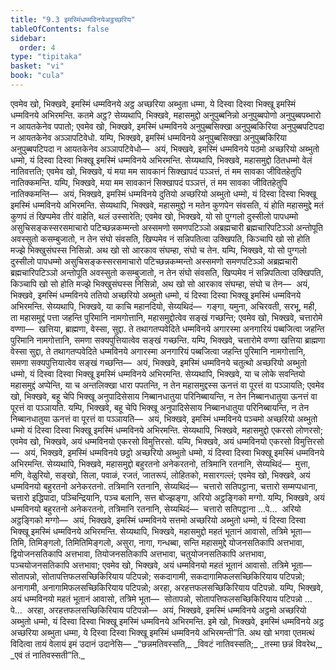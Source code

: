 ```yaml
---
title: "9.3 इमस्मिंधम्मविनयेअट्ठच्छरिय"
tableOfContents: false
sidebar:
  order: 4
type: "tipitaka"
basket: "vi"
book: "cula"
---
```



<DynamicBreadcrumb />

<Division number="385" book="cula">

<Paragraph number="1868" book="cula">
एवमेव खो, भिक्खवे, इमस्मिं धम्मविनये अट्ठ अच्छरिया अब्भुता धम्मा, ये दिस्वा दिस्वा भिक्खू इमस्मिं धम्मविनये अभिरमन्ति. कतमे अट्ठ?
</Paragraph>

<Paragraph number="1869" book="cula">
सेय्यथापि, भिक्खवे, महासमुद्दो अनुपुब्बनिन्नो अनुपुब्बपोणो अनुपुब्बपब्भारो न आयतकेनेव पपातो; एवमेव खो, भिक्खवे, इमस्मिं धम्मविनये अनुपुब्बसिक्खा अनुपुब्बकिरिया अनुपुब्बपटिपदा न आयतकेनेव अञ्ञापटिवेधो. यम्पि, भिक्खवे, इमस्मिं धम्मविनये अनुपुब्बसिक्खा अनुपुब्बकिरिया अनुपुब्बपटिपदा न आयतकेनेव अञ्ञापटिवेधो—  अयं, भिक्खवे, इमस्मिं धम्मविनये पठमो अच्छरियो अब्भुतो धम्मो, यं दिस्वा दिस्वा भिक्खू इमस्मिं धम्मविनये अभिरमन्ति.
</Paragraph>

<Paragraph number="1870" book="cula">
सेय्यथापि, भिक्खवे, महासमुद्दो ठितधम्मो वेलं नातिवत्तति; एवमेव खो, भिक्खवे, यं मया मम सावकानं सिक्खापदं पञ्ञत्तं, तं मम सावका जीवितहेतुपि नातिक्कमन्ति. यम्पि, भिक्खवे, मया मम सावकानं सिक्खापदं पञ्ञत्तं, तं मम सावका जीवितहेतुपि नातिक्कमन्ति—  अयं, भिक्खवे, इमस्मिं धम्मविनये दुतियो अच्छरियो अब्भुतो धम्मो, यं दिस्वा दिस्वा भिक्खू इमस्मिं धम्मविनये अभिरमन्ति.
</Paragraph>

<Paragraph number="1871" book="cula">
सेय्यथापि, भिक्खवे, महासमुद्दो न मतेन कुणपेन संवसति, यं होति महासमुद्दे मतं कुणपं तं खिप्पमेव तीरं वाहेति, थलं उस्सारेति; एवमेव खो, भिक्खवे, यो सो पुग्गलो दुस्सीलो पापधम्मो असुचिसङ्कस्सरसमाचारो पटिच्छन्नकम्मन्तो अस्समणो समणपटिञ्ञो अब्रह्मचारी ब्रह्मचारिपटिञ्ञो अन्तोपूति अवस्सुतो कसम्बुजातो, न तेन संघो संवसति, खिप्पमेव नं सन्निपतित्वा उक्खिपति, किञ्चापि खो सो होति मज्झे भिक्खुसंघस्स निसिन्नो. अथ खो सो आरकाव संघम्हा, संघो च तेन. यम्पि, भिक्खवे, यो सो पुग्गलो दुस्सीलो पापधम्मो असुचिसङ्कस्सरसमाचारो पटिच्छन्नकम्मन्तो अस्समणो समणपटिञ्ञो अब्रह्मचारी ब्रह्मचारिपटिञ्ञो अन्तोपूति अवस्सुतो कसम्बुजातो, न तेन संघो संवसति, खिप्पमेव नं सन्निपतित्वा उक्खिपति, किञ्चापि खो सो होति मज्झे भिक्खुसंघस्स निसिन्नो, अथ खो सो आरकाव संघम्हा, संघो च तेन—  अयं, भिक्खवे, इमस्मिं धम्मविनये ततियो अच्छरियो अब्भुतो धम्मो, यं दिस्वा दिस्वा भिक्खू इमस्मिं धम्मविनये अभिरमन्ति.
</Paragraph>

<Paragraph number="1872" book="cula">
सेय्यथापि, भिक्खवे, या काचि महानदियो, सेय्यथिदं—  गङ्गा, यमुना, अचिरवती, सरभू, मही, ता महासमुद्दं पत्ता जहन्ति पुरिमानि नामगोत्तानि, महासमुद्दोत्वेव सङ्खं गच्छन्ति; एवमेव खो, भिक्खवे, चत्तारोमे वण्णा—  खत्तिया, ब्राह्मणा, वेस्सा, सुद्दा. ते तथागतप्पवेदिते धम्मविनये अगारस्मा अनगारियं पब्बजित्वा जहन्ति पुरिमानि नामगोत्तानि, समणा सक्यपुत्तियात्वेव सङ्खं गच्छन्ति. यम्पि, भिक्खवे, चत्तारोमे वण्णा खत्तिया ब्राह्मणा वेस्सा सुद्दा, ते तथागतप्पवेदिते धम्मविनये अगारस्मा अनगारियं पब्बजित्वा जहन्ति पुरिमानि नामगोत्तानि, समणा सक्यपुत्तियात्वेव सङ्खं गच्छन्ति—  अयं, भिक्खवे, इमस्मिं धम्मविनये चतुत्थो अच्छरियो अब्भुतो धम्मो, यं दिस्वा दिस्वा भिक्खू इमस्मिं धम्मविनये अभिरमन्ति.
</Paragraph>

<Paragraph number="1873" book="cula">
सेय्यथापि, भिक्खवे, या च लोके सवन्तियो महासमुद्दं अप्पेन्ति, या च अन्तलिक्खा धारा पपतन्ति, न तेन महासमुद्दस्स ऊनत्तं वा पूरत्तं वा पञ्ञायति; एवमेव खो, भिक्खवे, बहू चेपि भिक्खू अनुपादिसेसाय निब्बानधातुया परिनिब्बायन्ति, न तेन निब्बानधातुया ऊनत्तं वा पूरत्तं वा पञ्ञायति. यम्पि, भिक्खवे, बहू चेपि भिक्खू अनुपादिसेसाय निब्बानधातुया परिनिब्बायन्ति, न तेन निब्बानधातुया ऊनत्तं वा पूरत्तं वा पञ्ञायति—  अयं, भिक्खवे, इमस्मिं धम्मविनये पञ्चमो अच्छरियो अब्भुतो धम्मो यं दिस्वा दिस्वा भिक्खू इमस्मिं धम्मविनये अभिरमन्ति.
</Paragraph>

<Paragraph number="1874" book="cula">
सेय्यथापि, भिक्खवे, महासमुद्दो एकरसो लोणरसो; एवमेव खो, भिक्खवे, अयं धम्मविनयो एकरसो विमुत्तिरसो. यम्पि, भिक्खवे, अयं धम्मविनयो एकरसो विमुत्तिरसो—  अयं, भिक्खवे, इमस्मिं धम्मविनये छट्ठो अच्छरियो अब्भुतो धम्मो, यं दिस्वा दिस्वा भिक्खू इमस्मिं धम्मविनये अभिरमन्ति.
</Paragraph>

<Paragraph number="1875" book="cula">
सेय्यथापि, भिक्खवे, महासमुद्दो बहुरतनो अनेकरतनो, तत्रिमानि रतनानि, सेय्यथिदं—  मुत्ता, मणि, वेळुरियो, सङ्खो, सिला, पवाळं, रजतं, जातरूपं, लोहितको, मसारगल्लं; एवमेव खो, भिक्खवे, अयं धम्मविनयो बहुरतनो अनेकरतनो. तत्रिमानि रतनानि, सेय्यथिदं—  चत्तारो सतिपट्ठाना, चत्तारो सम्मप्पधाना, चत्तारो इद्धिपादा, पञ्चिन्द्रियानि, पञ्च बलानि, सत्त बोज्झङ्गा, अरियो अट्ठङ्गिको मग्गो. यम्पि, भिक्खवे, अयं धम्मविनयो बहुरतनो अनेकरतनो, तत्रिमानि रतनानि, सेय्यथिदं—  चत्तारो सतिपट्ठाना …पे…  अरियो अट्ठङ्गिको मग्गो—  अयं, भिक्खवे, इमस्मिं धम्मविनये सत्तमो अच्छरियो अब्भुतो धम्मो, यं दिस्वा दिस्वा भिक्खू इमस्मिं धम्मविनये अभिरमन्ति.
</Paragraph>

<Paragraph number="1876" book="cula">
सेय्यथापि, भिक्खवे, महासमुद्दो महतं भूतानं आवासो, तत्रिमे भूता—  तिमि, तिमिङ्गलो, तिमितिमिङ्गलो, असुरा, नागा, गन्धब्बा, सन्ति महासमुद्दे योजनसतिकापि अत्तभावा, द्वियोजनसतिकापि अत्तभावा, तियोजनसतिकापि अत्तभावा, चतुयोजनसतिकापि अत्तभावा, पञ्चयोजनसतिकापि अत्तभावा; एवमेव खो, भिक्खवे, अयं धम्मविनयो महतं भूतानं आवासो. तत्रिमे भूता—  सोतापन्नो, सोतापत्तिफलसच्छिकिरियाय पटिपन्नो; सकदागामी, सकदागामिफलसच्छिकिरियाय पटिपन्नो; अनागामी, अनागामिफलसच्छिकिरियाय पटिपन्नो; अरहा, अरहत्तफलसच्छिकिरियाय पटिपन्नो. यम्पि, भिक्खवे, अयं धम्मविनयो महतं भूतानं आवासो, तत्रिमे भूता—  सोतापन्नो, सोतापत्तिफलसच्छिकिरियाय पटिपन्नो …पे…  अरहा, अरहत्तफलसच्छिकिरियाय पटिपन्नो—  अयं, भिक्खवे, इमस्मिं धम्मविनये अट्ठमो अच्छरियो अब्भुतो धम्मो, यं दिस्वा दिस्वा भिक्खू इमस्मिं धम्मविनये अभिरमन्ति. इमे खो, भिक्खवे, इमस्मिं धम्मविनये अट्ठ अच्छरिया अब्भुता धम्मा, ये दिस्वा दिस्वा भिक्खू इमस्मिं धम्मविनये अभिरमन्ती”ति.
</Paragraph>

<Paragraph number="1877" book="cula">
अथ खो भगवा एतमत्थं विदित्वा तायं वेलायं इमं उदानं उदानेसि—
</Paragraph>

<Paragraph number="1878" type="verses" book="cula">
_“छन्नमतिवस्सति,_  
_विवटं नातिवस्सति;_  
_तस्मा छन्नं विवरेथ,_  
_एवं तं नातिवस्सती”ति._
</Paragraph>
</Division>